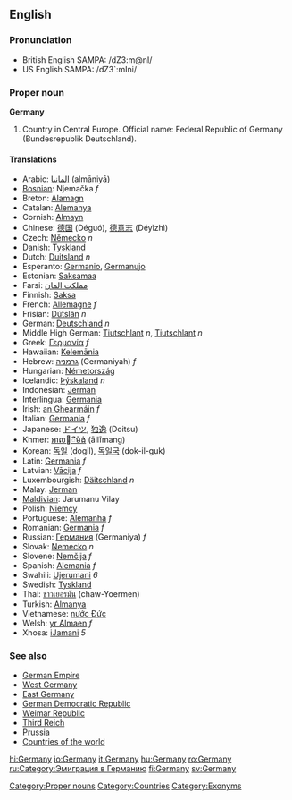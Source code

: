 ==English==
{{wikipedia}}
===Pronunciation===
*British English SAMPA: /dZ3:m@nI/
*US English SAMPA: /dZ3`:mIni/

===Proper noun===
'''Germany'''

# Country in Central Europe. Official name: Federal Republic of Germany (Bundesrepublik Deutschland).

====Translations====
*Arabic: [[المانيا]] (almāniyā)
*[[Bosnian]]: Njemačka ''f''
*Breton: [[Alamagn]]
*Catalan: [[Alemanya]]
*Cornish: [[Almayn]]
*Chinese: [[德国]] (Déguó), [[德意志]] (Déyìzhì)
*Czech: [[Německo]] ''n''
*Danish: [[Tyskland]]
*Dutch: [[Duitsland]] ''n''
*Esperanto: [[Germanio]], [[Germanujo]]
*Estonian: [[Saksamaa]]
*Farsi: [[مملکت المان]]
*Finnish: [[Saksa]]
*French: [[Allemagne]] ''f''
*Frisian: [[Dútslân]] ''n''
*German: [[Deutschland]] ''n''
*Middle High German: [[Tiutschlant]] ''n'', [[Tiutschlant]] ''n''
*Greek: [[Γερμανία]] ''f''
*Hawaiian: [[Kelemānia]]
*Hebrew: [[גרמניה]] (Germaniyah) ''f''
*Hungarian: [[Németország]]
*Icelandic: [[Þýskaland]] ''n''
*Indonesian: [[Jerman]]
*Interlingua: [[Germania]]
*Irish: [[an Ghearmáin]] ''f''
*Italian: [[Germania]] ''f''
*Japanese: [[ドイツ]], [[独逸]] (Doitsu)
*Khmer: [[ឤលឺម៉ង់]] (āllīmang)
*Korean: [[독일]] (dogil), [[독일국]] (dok-il-guk)
*Latin: [[Germania]] ''f''
*Latvian: [[Vācija]] ''f''
*Luxembourgish: [[Däitschland]] ''n''
*Malay: [[Jerman]]
*[[Maldivian]]: Jarumanu Vilay
*Polish: [[Niemcy]]
*Portuguese: [[Alemanha]] ''f''
*Romanian: [[Germania]] ''f''
*Russian: [[Германия]] (Germaniya) ''f'' 
*Slovak: [[Nemecko]] ''n''
*Slovene: [[Nemčija]] ''f''
*Spanish: [[Alemania]] ''f''
*Swahili: [[Ujerumani]] ''6''
*Swedish: [[Tyskland]]
*Thai: [[ชาวเยอรมัน]] (chaw-Yoermen)
*Turkish: [[Almanya]]
*Vietnamese: [[nước Đức]]
*Welsh: [[yr Almaen]] ''f''
*Xhosa: [[iJamani]] ''5''

===See also===
*[[German Empire]]
*[[West Germany]]
*[[East Germany]]
*[[German Democratic Republic]]
*[[Weimar Republic]]
*[[Third Reich]]
*[[Prussia]]
*[[Countries of the world]]
{{Wikipedia}}

[[Category:Proper nouns]]
[[Category:Countries]]
[[Category:Exonyms]]

[[hi:Germany]]
[[io:Germany]]
[[it:Germany]]
[[hu:Germany]]
[[ro:Germany]]
[[ru:Category:Эмиграция в Германию]]
[[fi:Germany]]
[[sv:Germany]]